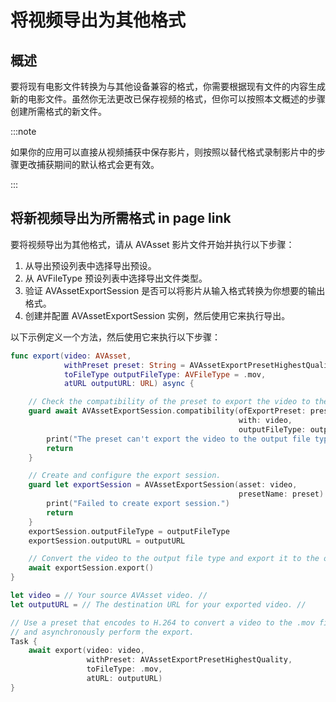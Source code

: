 # 将视频导出为其他格式

<ToBePolishedAfterTranslation />

<OriginalSource
  title="Exporting video to alternative formats"
  url="https://developer.apple.com/documentation/avfoundation/media_reading_and_writing/exporting_video_to_alternative_formats"
  summary="将现有电影文件转换为不同的格式"
/>

## 概述

要将现有电影文件转换为与其他设备兼容的格式，你需要根据现有文件的内容生成新的电影文件。虽然你无法更改已保存视频的格式，但你可以按照本文概述的步骤创建所需格式的新文件。

:::note

如果你的应用可以直接从视频捕获中保存影片，则按照以替代格式录制影片中的步骤更改捕获期间的默认格式会更有效。

:::

## 将新视频导出为所需格式 in page link

要将视频导出为其他格式，请从 AVAsset 影片文件开始并执行以下步骤：

1. 从导出预设列表中选择导出预设。
2. 从 AVFileType 预设列表中选择导出文件类型。
3. 验证 AVAssetExportSession 是否可以将影片从输入格式转换为你想要的输出格式。
4. 创建并配置 AVAssetExportSession 实例，然后使用它来执行导出。

以下示例定义一个方法，然后使用它来执行以下步骤：

```swift
func export(video: AVAsset,
            withPreset preset: String = AVAssetExportPresetHighestQuality,
            toFileType outputFileType: AVFileType = .mov,
            atURL outputURL: URL) async {

    // Check the compatibility of the preset to export the video to the output file type.
    guard await AVAssetExportSession.compatibility(ofExportPreset: preset,
                                                   with: video,
                                                   outputFileType: outputFileType) else {
        print("The preset can't export the video to the output file type.")
        return
    }

    // Create and configure the export session.
    guard let exportSession = AVAssetExportSession(asset: video,
                                                   presetName: preset) else {
        print("Failed to create export session.")
        return
    }
    exportSession.outputFileType = outputFileType
    exportSession.outputURL = outputURL

    // Convert the video to the output file type and export it to the output URL.
    await exportSession.export()
}

let video = // Your source AVAsset video. //
let outputURL = // The destination URL for your exported video. //

// Use a preset that encodes to H.264 to convert a video to the .mov file type,
// and asynchronously perform the export.
Task {
    await export(video: video,
                 withPreset: AVAssetExportPresetHighestQuality,
                 toFileType: .mov,
                 atURL: outputURL)
}
```
